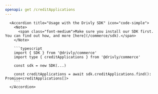 ```yaml
---
openapi: get /creditApplications
---
```


      <Accordion title="Usage with the Drivly SDK" icon="code-simple">
        <Note>
          <span class="font-medium">Make sure you install our SDK first. You can find out how, and more [here](/commerce/sdk).</span>
        </Note>

        ```typescript
        import { SDK } from '@drivly/commerce'
        import type { creditApplications } from '@drivly/commerce'

        const sdk = new SDK(...)

        const creditApplications = await sdk.creditApplications.find(): Promise<creditApplications[]>
        ```
      </Accordion>
